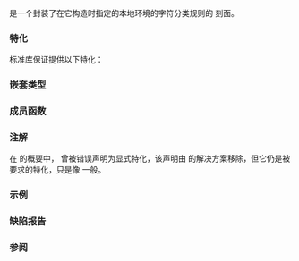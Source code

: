 {{cpp/title|ctype_byname}}
{{cpp/locale/navbar}}
{{ddcl|header=locale|
template&lt; class CharT &gt;
class ctype_byname : public std::ctype&lt;CharT&gt;;
}}

{{tt|std::ctype_byname}} 是一个封装了在它构造时指定的本地环境的字符分类规则的 {{lc|std::ctype}} 刻面。

===特化===
标准库保证提供以下特化：
{{dsc begin}}
{{dsc header|locale}}
{{dsc|{{c/core|std::ctype_byname&lt;char&gt;}}|提供窄字符分类（用表格查找字符分类）}}
{{dsc|{{c/core|std::ctype_byname&lt;wchar_t&gt;}}|提供宽字符分类}}
{{dsc end}}

===嵌套类型===
{{dsc begin}}
{{dsc hitem|类型|定义}}
{{dsc|{{tt|mask}}|{{c/core|typename std::ctype&lt;CharT&gt;::mask}}}}
{{dsc end}}

===成员函数===
{{dsc begin}}
{{dsc inc|cpp/locale/byname/dsc constructor|ctype_byname}}
{{dsc inc|cpp/locale/byname/dsc destructor|ctype_byname}}
{{dsc end}}

{{include|cpp/locale/byname/constructor|ctype_byname}}
{{include|cpp/locale/byname/destructor|ctype_byname}}

{{cpp/locale/ctype/inherit}}
{{cpp/locale/ctype char/inherit}}
{{cpp/locale/ctype_base/inherit}}

===注解===
在 {{tt|&lt;locale&gt;}} 的概要中，{{c/core|std::ctype_byname&lt;char&gt;}} 曾被错误声明为显式特化，该声明由 {{lwg|1298}} 的解决方案移除，但它仍是被要求的特化，只是像 {{c/core|std::ctype_byname&lt;wchar_t&gt;}} 一般。

===示例===
{{example
| 
|code=
#include &lt;iostream&gt;
#include &lt;locale&gt;

int main()
{
    wchar_t c = L'\u00de'; // 大写字母 thorn
    
    std::locale loc("C");
    
    std::cout &lt;&lt; "isupper('Þ', C 本地环境) 返回 "
               &lt;&lt; std::boolalpha &lt;&lt; std::isupper(c, loc) &lt;&lt; '\n';
    
    loc = std::locale(loc, new std::ctype_byname&lt;wchar_t&gt;("en_US.utf8"));
    
    std::cout &lt;&lt; "isupper('Þ', 带有 Unicode ctype 的 C 本地环境) 返回 "
              &lt;&lt; std::boolalpha &lt;&lt; std::isupper(c, loc) &lt;&lt; '\n';
}
|output=
isupper('Þ', C 本地环境) 返回 false
isupper('Þ', 带有 Unicode ctype 的 C 本地环境) 返回 true
}}

===缺陷报告===
{{dr list begin}}
{{dr list item|wg=lwg|dr=16|std=C++98|before=显式特化 {{c/core|std::ctype_byname&lt;char&gt;}} 的定义错误地指定了 {{tt|do_narrow}} 的名字和形参列表|after=已改正}}
{{dr list item|wg=lwg|dr=616|std=C++98|before={{tt|mask}} 的定义中缺失了 {{c/core|typename}} 消歧义符|after=已补充}}
{{dr list end}}

===参阅===
{{dsc begin}}
{{dsc inc|cpp/locale/dsc ctype}}
{{dsc inc|cpp/locale/dsc ctype_char}}
{{dsc end}}

{{langlinks|de|en|es|fr|it|ja|pt|ru}}